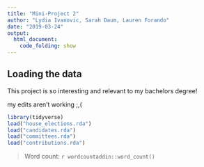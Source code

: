 ```yaml
---
title: "Mini-Project 2"
author: "Lydia Ivanovic, Sarah Daum, Lauren Forando"
date: "2019-03-24"
output: 
  html_document:
    code_folding: show
---
```



## Loading the data

This project is so interesting and relevant to my bachelors degree! 

my edits aren't working ;,(

```r
library(tidyverse)
load("house_elections.rda")
load("candidates.rda")
load("committees.rda")
load("contributions.rda")
```

> Word count: `r wordcountaddin::word_count()`